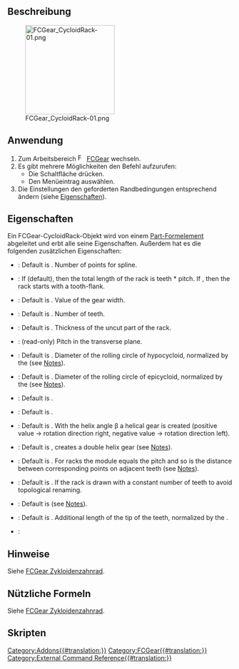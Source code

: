 {{UnfinishedDocu}}
<languages/>

{{Docnav/de
|[[FCGear_CycloidGear/de|Zykloidenzahnrad]]
|[[FCGear_BevelGear/de|Kegelrad]]
|[[FCGear_Workbench/de|FCGear]]
|IconL=FCGear_CycloidGear.svg
|IconR=FCGear_BevelGear.svg
|IconC=FCGear_workbench_icon.svg
}}

{{GuiCommand/de
|Name=FCGear CycloidRack
|Name/de=FCGear Zykloidenzahnstange
|MenuLocation=Gear → Cycloid Rack
|Workbenches=[[FCGear_Workbench/de|FCGear]]
|Shortcut=None
|Version=1.0
|SeeAlso=[[FCGear_CycloidGear/de|FCGear Zykloidenzahnrad]]
}}

==Beschreibung==

[[Image:FCGear_CycloidRack-01.png|200px]]

:{{Caption|Von links nach rechts: Zykloidenzahnstangen mit Geradverzahnung, Schrägverzahnung, Pfeilverzahnung
}}

==Anwendung==

# Zum Arbeitsbereich [[Image:FCGear_workbench_icon.svg|16px]] [[FCGear_Workbench/de|FCGear]] wechseln.
# Es gibt mehrere Möglichkeiten den Befehl aufzurufen:
#* Die Schaltfläche {{Button|[[File:FCGear_CycloidRack.svg|16px]] [[FCGear_CycloidRack/de|Cycloid Rack]]}} drücken.
#* Den Menüeintrag {{MenuCommand|Gear → [[File:FCGear_CycloidRack.svg|16px]] Cycloid Rack}} auswählen.
# Die Einstellungen den geforderten Randbedingungen entsprechend ändern (siehe [[#Eigenschaften|Eigenschaften]]).

==Eigenschaften==

Ein FCGear-CycloidRack-Objekt wird von einem [[Part_Feature/de|Part-Formelement]] abgeleitet und erbt alle seine Eigenschaften. Außerdem hat es die folgenden zusätzlichen Eigenschaften:

{{Properties_Title|accuracy}}

* {{PropertyData|numpoints|Integer}}: Default is {{value|15}}. Number of points for spline.

{{Properties_Title|base}}

* {{PropertyData|add_endings|bool}}: If {{True}} (default), then the total length of the rack is teeth * pitch. If {{False}}, then the rack starts with a tooth-flank.
* {{PropertyData|height|Length}}: Default is {{value|5 mm}}. Value of the gear width.
* {{PropertyData|teeth|Integer}}: Default is {{value|15}}. Number of teeth.
* {{PropertyData|thickness|Length}}: Default is {{value|5 mm}}. Thickness of the uncut part of the rack.

{{Properties_Title|computed}}

* {{PropertyData|transverse_pitch|Length}}: (read-only) Pitch in the transverse plane.

{{Properties_Title|cycloid}}

* {{PropertyData|inner_diameter|Float}}: Default is {{value|7.5}}. Diameter of the rolling circle of hypocycloid, normalized by the {{PropertyData|module}} (see [[FCGear_CycloidGear#Notes|Notes]]).
* {{PropertyData|outer_diameter|Float}}: Default is {{value|7.5}}. Diameter of the rolling circle of epicycloid, normalized by the {{PropertyData|module}} (see [[FCGear_CycloidGear#Notes|Notes]]).

{{Properties_Title|fillets}}

* {{PropertyData|head_fillet|Float}}: Default is {{value|0}}.
* {{PropertyData|root_fillet|Float}}: Default is {{value|0}}.

{{Properties_Title|helical}}

* {{PropertyData|beta|Angle}}: Default is {{value|0 °}}. With the helix angle β a helical gear is created (positive value → rotation direction right, negative value → rotation direction left).
* {{PropertyData|double_helix|Bool}}: Default is {{false}}, {{true}} creates a double helix gear (see [[FCGear_CycloidGear#Notes|Notes]]).

{{Properties_Title|involute}}

* {{PropertyData|module|Length}}: Default is {{value|1 mm}}. For racks the module equals the pitch and so is the distance between corresponding points on adjacent teeth (see [[FCGear_CycloidGear#Notes|Notes]]).

{{Properties_Title|precision}}

* {{PropertyData|simplified|Bool}}: Default is {{false}}. If {{true}} the rack is drawn with a constant number of teeth to avoid topological renaming.

{{Properties_Title|tolerance}}

* {{PropertyData|clearance|Float}}: Default is {{value|0.25}} (see [[FCGear_CycloidGear#Notes|Notes]]).
* {{PropertyData|head|Float}}: Default is {{value|0}}. Additional length of the tip of the teeth, normalized by the {{PropertyData|module}}.

{{Properties_Title|version}}

* {{PropertyData|version|String}}:

==Hinweise==

Siehe [[FCGear_CycloidGear/de#Hinweise|FCGear Zykloidenzahnrad]].

==Nützliche Formeln==

Siehe [[FCGear_CycloidGear/de#Nützliche Formeln|FCGear Zykloidenzahnrad]].

==Skripten==


{{Docnav/de
|[[FCGear_CycloidGear/de|Zykloidenzahnrad]]
|[[FCGear_BevelGear/de|Kegelrad]]
|[[FCGear_Workbench/de|FCGear]]
|IconL=FCGear_CycloidGear.svg
|IconR=FCGear_BevelGear.svg
|IconC=FCGear_workbench_icon.svg
}}

[[Category:Addons{{#translation:}}]]
[[Category:FCGear{{#translation:}}]]
[[Category:External Command Reference{{#translation:}}]]